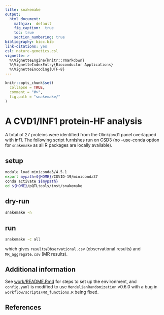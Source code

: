```yaml
---
title: snakemake
output:
  html_document:
    mathjax:  default
    fig_caption:  true
    toc: true
    section_numbering: true
bibliography: bioc.bib
link-citations: yes
csl: nature-genetics.csl
vignette: >
  %\VignetteEngine{knitr::rmarkdown}
  %\VignetteIndexEntry{Bioconductor Applications}
  %\VignetteEncoding{UTF-8}
---
```


```r
knitr::opts_chunk$set(
  collapse = TRUE,
  comment = "#>",
  fig.path = "snakemake/"
)
```
# A CVD1/INF1 protein-HF analysis

A total of 27 proteins were identified from the Olink/cvd1 panel overlapped with inf1. The following script furnishes run on CSD3 (no --use-conda option for `snakemake` as all R packages are locally available).

## setup

```bash
module load miniconda3/4.5.1
export mypath=${HOME}/COVID-19/miniconda37
conda activate ${mypath}
cd ${HOME}/pQTLtools/inst/snakemake
```

## dry-run

```bash
snakemake -n
```

## run

```bash
snakemake -c all
```

which gives `results`/`Observational.csv` (observational results) and `MR_aggregate.csv` (MR results).

## Additional information

See [work/README.Rmd](work/README.Rmd) for steps to set up the environment, and `config.yaml` is modified to use `MendelianRandomization` v0.6.0 with a bug in `workflow/scripts/MR_functions.R` being fixed.

## References
